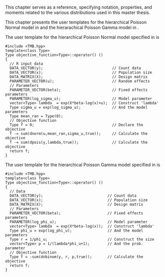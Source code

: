\printbibliography[heading=bibintoc,title={Bibliography}]
\cleardoublepage 
\appendix

\chapter{Some probability functions}

This chapter serves as a reference, specifying notation, properties, and moments related to the various distributions used in this master thesis.

\begin{table}[h!]
\centering
  \resizebox{\textwidth}{!}{\begin{tabular}{m{0.12\textwidth}m{0.2\textwidth}m{0.50\textwidth}m{0.09\textwidth}m{0.09\textwidth}}
    \toprule
    Name & Support & Density & $\E[Y]$ & $\V[Y]$ \\
    \midrule
    Poisson \newline $\Pois(\lambda)$ & $0, 1, 2,\dots$ \newline $\lambda \in \mathbb{R}_{+}$ & $\frac{\lambda^{y}}{y!}\exp(-\lambda)$ & $\lambda$ & $\lambda$ \\
    \midrule
    Gamma \newline $\G(\alpha,\beta)$ & $\mathbb{R_{+}}$ \newline $\alpha \in \mathbb{R}_{+}, \beta \in \mathbb{R}_{+}$ & $\frac{1}{\Gamma(\alpha)\beta}\Big(\frac{y}{\beta}\Big)^{\alpha-1}\exp(-y/\beta)$ & $\alpha\beta$ & $\alpha\beta^2$ \\
    \midrule
    Neg. Bin. \newline $\NB(r,p)$ & $0, 1, 2,\dots$ \newline $r\in\mathbb{R}_+, p \in]0,1]$ & $\begin{pmatrix} r+y-1 \\ y \end{pmatrix} p^r(1-p)^y$ & $\frac{r(1+p)}{p}$ & $\frac{r(1-p)}{p^2}$ \\
    \midrule
    Normal \newline $\N(\mu, \sigma^2)$ & $\mathbb{R}$ \newline $\mu\in\mathbb{R}, \sigma^2\in\mathbb{R}_+$ & $\frac{1}{\sigma\sqrt{2\pi}}\exp\Big(-\frac{(y-\mu)^2}{2\sigma^2}\Big)$ & $\mu$ & $\sigma^2$ \\
    \bottomrule
  \end{tabular}}
  \caption{Density, support, mean value, and variance for a number of distributions used in this master thesis.}
  \label{table:probabilityFunctions}
\end{table}


\chapter{C++ templates for the negative joint log-likelihood}\label{cpp}

This chapter presents the user templates for the hierarchical Poisson Normal model in \eqref{eq:PoisN} and the hierarachical Poisson Gamma model in \eqref{eq:PoisGam}.

The user template for the hierarchical Poisson Normal model specified in \eqref{eq:PoisN} is

```Rcpp
#include <TMB.hpp>
template<class Type>
Type objective_function<Type>::operator() ()
{
  // R input data
  DATA_VECTOR(y);                               // Count data
  DATA_VECTOR(x);                               // Population size
  DATA_MATRIX(X);                               // Design matrix
  PARAMETER_VECTOR(u);                          // Random effects
  // Parameters
  PARAMETER_VECTOR(beta);                       // Fixed effects parameters
  PARAMETER(log_sigma_u);                       // Model parameter
  vector<Type> lambda  = exp(X*beta-log(x)+u);  // Construct 'lambda'
  Type sigma_u = exp(log_sigma_u);              // And the model parameters
  Type mean_ran = Type(0);
  // Objective function
  Type f = 0;                                   // Declare the objective
  f -= sum(dnorm(u,mean_ran,sigma_u,true));     // Calculate the objective
  f -= sum(dpois(y,lambda,true));               // Calculate the objective
  return f;
}
```

The user template for the hierarchical Poisson Gamma model specified in \eqref{eq:PoisGam} is

```Rcpp
#include <TMB.hpp>
template<class Type>
Type objective_function<Type>::operator() ()
{
  // Data
  DATA_VECTOR(y);                             // Count data
  DATA_VECTOR(x);                             // Population size
  DATA_MATRIX(X);                             // Design matrix
  // Parameters
  PARAMETER_VECTOR(beta);                     // Fixed effects parameters
  PARAMETER(log_phi_u);                       // Model parameter
  vector<Type> lambda  = exp(X*beta-log(x));  // Construct 'lambda'
  Type phi_u = exp(log_phi_u);                // And the model parameters
  Type r = 1/phi_u;                           // Construct the size
  vector<Type> p = 1/(lambda*phi_u+1);        // And the prob. parameter
  // Objective function
  Type f = -sum(dnbinom(y, r, p,true));       // Calculate the objective
  return f;
}
```